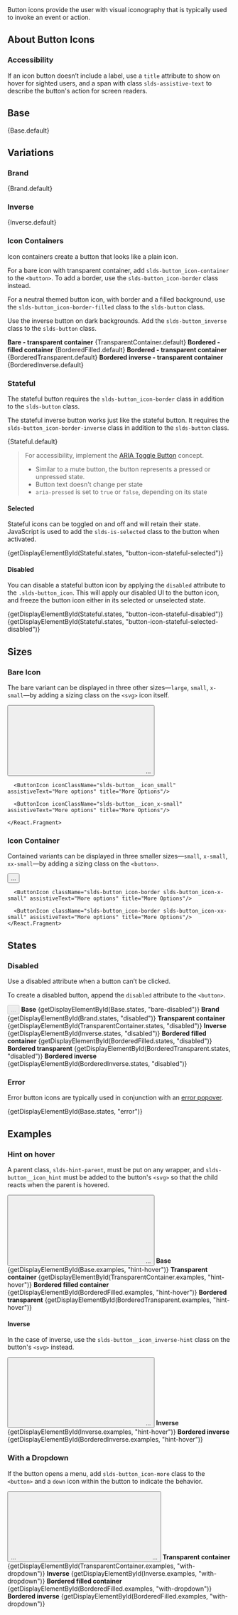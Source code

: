 
<div className="lead doc">
  Button icons provide the user with visual iconography that is typically used to invoke an event or action.
</div>

## About Button Icons

### Accessibility

If an icon button doesn’t include a label, use a <code className="doc">title</code> attribute to show on hover for sighted users, and a span with class <code className="doc">slds-assistive-text</code> to describe the button's action for screen readers.

## Base
<CodeView toggleCode={false}>
  {Base.default}
</CodeView>

## Variations

### Brand
<CodeView toggleCode={false}>
  {Brand.default}
</CodeView>

### Inverse
<CodeView toggleCode={false}>
  <Inverse.Context>
    {Inverse.default}
  </Inverse.Context>
</CodeView>

### Icon Containers

Icon containers create a button that looks like a plain icon.

For a bare icon with transparent container, add `slds-button_icon-container` to the `<button>`. To add a border, use the `slds-button_icon-border` class instead.

For a neutral themed button icon, with border and a filled background, use the `slds-button_icon-border-filled` class to the `slds-button` class.

Use the inverse button on dark backgrounds. Add the `slds-button_inverse` class to the `slds-button` class.

<DisplayGrid>
  <DisplayColumn>
    <strong>Bare - transparent container</strong>
    <CodeView toggleCode={false}>
      <TransparentContainer.Context>
        {TransparentContainer.default}
      </TransparentContainer.Context>
    </CodeView>
  </DisplayColumn>
  <DisplayColumn>
    <strong>Bordered - filled container</strong>
    <CodeView toggleCode={false}>
      <BorderedFilled.Context>
        {BorderedFilled.default}
      </BorderedFilled.Context>
    </CodeView>
  </DisplayColumn>
  <DisplayColumn>
    <strong>Bordered - transparent container</strong>
    <CodeView toggleCode={false}>
      <BorderedTransparent.Context>
        {BorderedTransparent.default}
      </BorderedTransparent.Context>
    </CodeView>
  </DisplayColumn>
  <DisplayColumn>
    <strong>Bordered inverse - transparent container</strong>
    <CodeView toggleCode={false}>
      <BorderedInverse.Context>
        {BorderedInverse.default}
      </BorderedInverse.Context>
    </CodeView>
  </DisplayColumn>
</DisplayGrid>

### Stateful

The stateful button requires the `slds-button_icon-border` class in addition to the `slds-button` class.

The stateful inverse button works just like the stateful button. It requires the `slds-button_icon-border-inverse` class in addition to the `slds-button` class.

<CodeView toggleCode={false}>
  {Stateful.default}
</CodeView>

<Blockquote type="a11y" header="Accessibility Note">
  For accessibility, implement the <a href="http://w3c.github.io/aria-practices/#button">ARIA Toggle Button</a> concept.

  <ul className="slds-list_dotted">
    <li>Similar to a mute button, the button represents a pressed or unpressed state.</li>
    <li>Button text doesn't change per state</li>
    <li><code className="doc">aria-pressed</code> is set to <code className="doc">true</code> or <code className="doc">false</code>, depending on its state</li>
  </ul>
</Blockquote>

#### Selected

Stateful icons can be toggled on and off and will retain their state. JavaScript is used to add the `slds-is-selected` class to the button when activated.

<CodeView toggleCode={true}>
  {getDisplayElementById(Stateful.states, "button-icon-stateful-selected")}
</CodeView>

#### Disabled

You can disable a stateful button icon by applying the `disabled` attribute to the `.slds-button_icon`. This will apply our disabled UI to the button icon, and freeze the button icon either in its selected or unselected state.

<CodeView toggleCode={true}>
  <Fragment>
    {getDisplayElementById(Stateful.states, "button-icon-stateful-disabled")}
    {getDisplayElementById(Stateful.states, "button-icon-stateful-selected-disabled")}
  </Fragment>
</CodeView>

## Sizes

### Bare Icon
The bare variant can be displayed in three other sizes—`large`, `small`, `x-small`—by adding a sizing class on the `<svg>` icon itself.

<CodeBlock toggleCode={false}>
  <button>
    <svg className="...slds-button__icon_{size}">
      ...
    </svg>
    ...
  </button>
</CodeBlock>

<Example title="Sizes">
  <CodeView toggleCode={true}>
    <React.Fragment>
      <ButtonIcon iconClassName="slds-button__icon_large" assistiveText="More options" title="More Options"/>

      <ButtonIcon iconClassName="slds-button__icon_small" assistiveText="More options" title="More Options"/>

      <ButtonIcon iconClassName="slds-button__icon_x-small" assistiveText="More options" title="More Options"/>

    </React.Fragment>
  </CodeView>
</Example>

### Icon Container

Contained variants can be displayed in three smaller sizes—`small`, `x-small`, `xx-small`—by adding a sizing class on the `<button>`.

<CodeBlock toggleCode={false}>
  <button className="...slds-button_icon-{size}">...</button>
</CodeBlock>

<Example title="Sizes">
  <CodeView toggleCode={true}>
    <React.Fragment>
      <ButtonIcon className="slds-button_icon-border slds-button_icon-small" assistiveText="More options" title="More Options"/>

      <ButtonIcon className="slds-button_icon-border slds-button_icon-x-small" assistiveText="More options" title="More Options"/>

      <ButtonIcon className="slds-button_icon-border slds-button_icon-xx-small" assistiveText="More options" title="More Options"/>
    </React.Fragment>
  </CodeView>
</Example>

## States
### Disabled

Use a disabled attribute when a button can’t be clicked.

To create a disabled button, append the `disabled` attribute to the `<button>`.

<CodeBlock toggleCode={false}>
  <button className="slds-button slds-button_icon ..." disabled>...</button>
</CodeBlock>

<DisplayGrid>
  <DisplayColumn>
    <strong>Base</strong>
    <CodeView toggleCode={true}>
      {getDisplayElementById(Base.states, "bare-disabled")}
    </CodeView>
  </DisplayColumn>
  <DisplayColumn>
    <strong>Brand</strong>
    <CodeView toggleCode={true}>
      {getDisplayElementById(Brand.states, "disabled")}
    </CodeView>
  </DisplayColumn>
  <DisplayColumn>
    <strong>Transparent container</strong>
    <CodeView toggleCode={true}>
      <TransparentContainer.Context>
        {getDisplayElementById(TransparentContainer.states, "disabled")}
      </TransparentContainer.Context>
    </CodeView>
  </DisplayColumn>
  <DisplayColumn>
    <strong>Inverse</strong>
    <CodeView toggleCode={true}>
      <Inverse.Context>
        {getDisplayElementById(Inverse.states, "disabled")}
      </Inverse.Context>
    </CodeView>
  </DisplayColumn>
  <DisplayColumn>
    <strong>Bordered filled container</strong>
    <CodeView toggleCode={true}>
      <BorderedFilled.Context>
        {getDisplayElementById(BorderedFilled.states, "disabled")}
      </BorderedFilled.Context>
    </CodeView>
  </DisplayColumn>
  <DisplayColumn>
    <strong>Bordered transparent</strong>
    <CodeView toggleCode={true}>
      <BorderedTransparent.Context>
        {getDisplayElementById(BorderedTransparent.states, "disabled")}
      </BorderedTransparent.Context>
    </CodeView>
  </DisplayColumn>
  <DisplayColumn>
    <strong>Bordered inverse</strong>
    <CodeView toggleCode={true}>
      <BorderedInverse.Context>
        {getDisplayElementById(BorderedInverse.states, "disabled")}
      </BorderedInverse.Context>
    </CodeView>
  </DisplayColumn>
</DisplayGrid>

### Error

Error button icons are typically used in conjunction with an [error popover](../popovers/?variant=error).

<CodeView toggleCode={false}>
  {getDisplayElementById(Base.states, "error")}
</CodeView>

## Examples
### Hint on hover

A parent class, `slds-hint-parent`, must be put on any wrapper, and `slds-button__icon_hint` must be added to the button's `<svg>` so that the child reacts when the parent is hovered.

<CodeBlock toggleCode={false}>
  <HintParent>
    <button className="slds-button slds-button_icon">
      <svg className="slds-button__icon slds-button__icon_hint">
        ...
      </svg>
      ...
    </button>
  </HintParent>
</CodeBlock>

<DisplayGrid>
  <DisplayColumn>
    <strong>Base</strong>
    <CodeView toggleCode={true}>
      {getDisplayElementById(Base.examples, "hint-hover")}
    </CodeView>
  </DisplayColumn>
  <DisplayColumn>
    <strong>Transparent container</strong>
    <CodeView toggleCode={true}>
      <TransparentContainer.Context>
        {getDisplayElementById(TransparentContainer.examples, "hint-hover")}
      </TransparentContainer.Context>
    </CodeView>
  </DisplayColumn>
  <DisplayColumn>
    <strong>Bordered filled container</strong>
    <CodeView toggleCode={true}>
      <BorderedFilled.Context>
        {getDisplayElementById(BorderedFilled.examples, "hint-hover")}
      </BorderedFilled.Context>
    </CodeView>
  </DisplayColumn>
  <DisplayColumn>
    <strong>Bordered transparent</strong>
    <CodeView toggleCode={true}>
      <BorderedTransparent.Context>
        {getDisplayElementById(BorderedTransparent.examples, "hint-hover")}
      </BorderedTransparent.Context>
    </CodeView>
  </DisplayColumn>
</DisplayGrid>

#### Inverse

In the case of inverse, use the `slds-button__icon_inverse-hint` class on the button's `<svg>` instead.

<CodeBlock toggleCode={false}>
  <HintParent>
    <button className="slds-button slds-button_icon">
      <svg className="slds-button__icon slds-button__icon_inverse-hint">
        ...
      </svg>
      ...
    </button>
  </HintParent>
</CodeBlock>

<DisplayGrid>
  <DisplayColumn>
    <strong>Inverse</strong>
    <CodeView toggleCode={true}>
      <Inverse.Context>
        {getDisplayElementById(Inverse.examples, "hint-hover")}
      </Inverse.Context>
    </CodeView>
  </DisplayColumn>
  <DisplayColumn>
    <strong>Bordered inverse</strong>
    <CodeView toggleCode={true}>
      <BorderedInverse.Context>
        {getDisplayElementById(BorderedInverse.examples, "hint-hover")}
      </BorderedInverse.Context>
    </CodeView>
  </DisplayColumn>
</DisplayGrid>

### With a Dropdown

If the button opens a menu, add `slds-button_icon-more` class to the `<button>` and a `down` icon within the button to indicate the behavior.

<CodeBlock toggleCode={false}>
  <button className="slds-button slds-button_icon slds-button_icon-container-more">
    ...
    <svg className="slds-button__icon slds-button__icon_x-small">
      <use xlinkHref="/assets/icons/utility-sprite/svg/symbols.svg#down"/>
    </svg>
    ...
  </button>
</CodeBlock>

<DisplayGrid>
  <DisplayColumn>
    <strong>Transparent container</strong>
    <CodeView toggleCode={true}>
      <TransparentContainer.Context>
        {getDisplayElementById(TransparentContainer.examples, "with-dropdown")}
      </TransparentContainer.Context>
    </CodeView>
  </DisplayColumn>
  <DisplayColumn>
    <strong>Inverse</strong>
    <CodeView toggleCode={true}>
      <Inverse.Context>
        {getDisplayElementById(Inverse.examples, "with-dropdown")}
      </Inverse.Context>
    </CodeView>
  </DisplayColumn>
  <DisplayColumn>
    <strong>Bordered filled container</strong>
    <CodeView toggleCode={true}>
      <BorderedFilled.Context>
        {getDisplayElementById(BorderedFilled.examples, "with-dropdown")}
      </BorderedFilled.Context>
    </CodeView>
  </DisplayColumn>
  <DisplayColumn>
    <strong>Bordered inverse</strong>
    <CodeView toggleCode={true}>
      <BorderedInverse.Context>
        {getDisplayElementById(BorderedFilled.examples, "with-dropdown")}
      </BorderedInverse.Context>
    </CodeView>
  </DisplayColumn>
</DisplayGrid>
